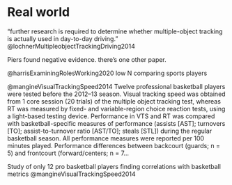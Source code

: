 # Real world

"further research is required to determine whether multiple-object tracking is actually used in day-to-day driving." @lochnerMultipleobjectTrackingDriving2014
 
 Piers found negative evidence. there's one other paper.
 

@harrisExaminingRolesWorking2020 low N comparing sports players

@mangineVisualTrackingSpeed2014 Twelve professional basketball players were tested before the 2012–13 season. Visual tracking speed was obtained from 1 core session (20 trials) of the multiple object tracking test, whereas RT was measured by fixed- and variable-region choice reaction tests, using a light-based testing device. Performance in VTS and RT was compared with basketball-specific measures of performance (assists [AST]; turnovers [TO]; assist-to-turnover ratio [AST/TO]; steals [STL]) during the regular basketball season. All performance measures were reported per 100 minutes played. Performance differences between backcourt (guards; n = 5) and frontcourt (forward/centers; n = 7...

Study of only 12 pro basketball players finding correlations with basketball metrics @mangineVisualTrackingSpeed2014

